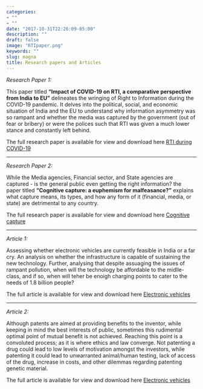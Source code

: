 ```yaml
---
categories:
- ""
- ""
date: "2017-10-31T22:26:09-05:00"
description: ""
draft: false
image: "RTIpaper.png"
keywords: ""
slug: magna
title: Research papers and Articles 
---
```


*Research Paper 1:* 


This paper titled **"Impact of COVID-19 on RTI, a comparative perspective from India to EU"** delineates the wringing of Right to Information during the COVID-19 pandemic. It delves into the political, social, and economic situation of India and the EU to understand why information asymmetry was so rampant and whether the media was captured by the government (out of fear or bribery) or were the polices such that RTI was given a much lower stance and constantly left behind.  

The full research paper is available for view and download here [RTI during COVID-19](https://drive.google.com/file/d/1yLdU4vgox8-lbcMZah_dI2N4zk5x-JMZ/view?usp=sharing)

---

*Research Paper 2:*


While the Media agencies, Financial sector, and State agencies are captured - is the general public even getting the right information? the paper titled **"Cognitive capture: a euphemism for malfeasance?"** explains what capture means, its types, and how any form of it (financial, media, or state) are detrimental to any country. 

The full research paper is available for view and download here [Cognitive capture](https://drive.google.com/file/d/1msoVe4j1qUo3nLU_CUcrLPBaA4go1zns/view?usp=sharing)

---

*Article 1:*


Assessing whether electronic vehicles are currently feasible in India or a far cry. An analysis on whether the infrastructure is capable of sustaining the new technology. Further, analysing that despite assuaging the issues of rampant pollution, when will the technology be affordable to the midlle-class, and if so, when will teher be enoigh charging points to cater to the needs of 1.8 billion people?

The full article is available for view and download here [Electronic vehicles](https://docs.google.com/document/d/1VUm7tHNak7XY_ez_xAMLaTjxluYrW3cA/edit?usp=sharing&ouid=107166632087239457492&rtpof=true&sd=true)

---

*Article 2:*



Although patents are aimed at providing benefits to the inventor, while keeping in mind the best interests of public, sometimes this rudimental optimal point of mutual benefit is not achieved. Reaching this point is a convoluted process; as it is where ethics and law converge. Not patenting a drug could lead to low levels of motivation amongst the investors, while patenting it could lead to unwarranted animal/human testing, lack of access of the drug, increase in costs, and other dilemmas regarding patenting genetic material. 

The full article is available for view and download here [Electronic vehicles](https://docs.google.com/document/d/1ar2b4H2yWt_zZf4YLz5Z5nKPK4hJeq5W/edit?usp=sharing&ouid=107166632087239457492&rtpof=true&sd=true)


